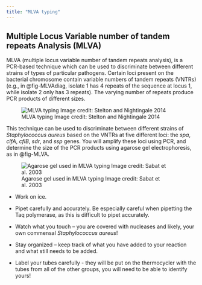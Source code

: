 ```yaml
---
title: "MLVA typing"
---
```


## Multiple Locus Variable number of tandem repeats Analysis (MLVA)

MLVA (multiple locus variable number of tandem repeats analysis), is a PCR-based technique which can be used to discriminate between different strains of types of particular pathogens. Certain loci present on the bacterial chromosome contain variable numbers of tandem repeats (VNTRs) (e.g., in @fig-MLVAdiag, isolate 1 has 4 repeats of the sequence at locus 1, while isolate 2 only has 3 repeats). The varying number of repeats produce PCR products of different sizes. 

![MLVA typing  Image credit: Stelton and Nightingale 2014](images/MLVAdiagram.jpg){#fig-MLVAdiag}

This technique can be used to discriminate between different strains of <i>Staphylococcus aureus</i> based on the VNTRs at five different loci: the <i>spa</i>, <i>clfA</i>, <i>cflB</i>, <i>sdr</i>, and <i>ssp</i> genes. You will amplify these loci using PCR, and determine the size of the PCR products using agarose gel electrophoresis, as in @fig-MLVA. 

![Agarose gel used in MLVA typing  Image credit: Sabat et al. 2003](images/mlva.jpg){#fig-MLVA}

::: {.callout-tip title="Top tips for PCR success"}

*	Work on ice.

*	Pipet carefully and accurately. Be especially careful when pipetting the Taq polymerase, as this is difficult to pipet accurately.

*	Watch what you touch – you are covered with nucleases and likely, your own commensal <i>Staphylococcus aureus</i>!

*	Stay organized – keep track of what you have added to your reaction and what still needs to be added.

*	Label your tubes carefully - they will be put on the thermocycler with the tubes from all of the other groups, you will need to be able to identify yours!

:::
